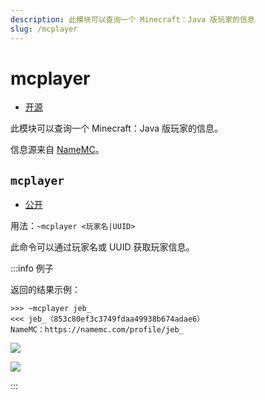 ```yaml
---
description: 此模块可以查询一个 Minecraft：Java 版玩家的信息
slug: /mcplayer
---
```


# mcplayer

-   [开源](/docs/help/faq#为什么有些模块没有开源)

此模块可以查询一个 Minecraft：Java 版玩家的信息。

信息源来自 [NameMC](https://namemc.com/)。

## `mcplayer`

-   [公开](permissions)

用法：`~mcplayer <玩家名|UUID>`

此命令可以通过玩家名或 UUID 获取玩家信息。

:::info 例子

返回的结果示例：

```
>>> ~mcplayer jeb_
<<< jeb_（853c80ef3c3749fdaa49938b674adae6）
NameMC：https://namemc.com/profile/jeb_
```

![](https://z1.ax1x.com/2023/11/18/piNAibq.png)

![](https://z1.ax1x.com/2023/11/18/piNAZPU.png)

:::
